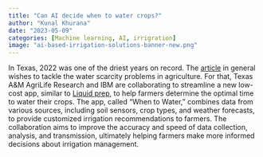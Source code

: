 ```yaml
---
title: "Can AI decide when to water crops?"
author: "Kunal Khurana"
date: "2023-05-09"
categories: [Machine learning, AI, irrigration]
image: "ai-based-irrigation-solutions-banner-new.png"
---
```

In Texas, 2022 was one of the driest years on record. The [article](https://agrilifetoday.tamu.edu/2023/04/25/texas-am-agrilife-research-ibm-streamline-when-to-water-app-and-sensors-for-producers/) in general wishes to tackle the water scarcity problems in agriculture. For that, Texas A&M AgriLife Research and IBM are collaborating to streamline a new low-cost app, similar to [Liquid prep](https://github.com/Liquid-Prep), to help farmers determine the optimal time to water their crops. The app, called "When to Water," combines data from various sources, including soil sensors, crop types, and weather forecasts, to provide customized irrigation recommendations to farmers. The collaboration aims to improve the accuracy and speed of data collection, analysis, and transmission, ultimately helping farmers make more informed decisions about irrigation management.